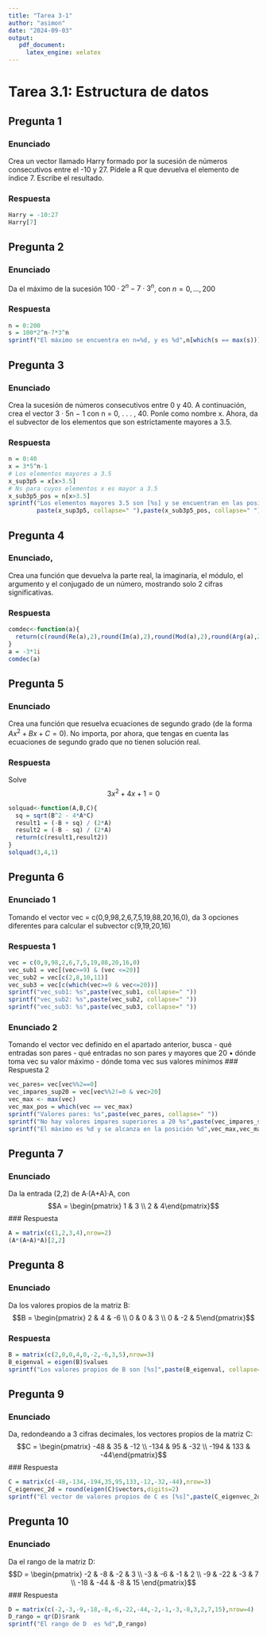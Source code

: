 ```yaml
---
title: "Tarea 3-1"
author: "asimon"
date: "2024-09-03"
output:
   pdf_document:
     latex_engine: xelatex
---
```

# Tarea 3.1: Estructura de datos

## Pregunta 1

### Enunciado
Crea un vector llamado Harry formado por la sucesión de números consecutivos entre el -10 y 27. Pídele a R que devuelva el elemento de índice 7. Escribe el resultado.

### Respuesta

```r
Harry = -10:27
Harry[7]
```

## Pregunta 2

### Enunciado
Da el máximo de la sucesión $100\cdot 2^n - 7\cdot 3^n$, con $n=0,...,200$

### Respuesta
```r
n = 0:200
s = 100*2^n-7*3^n
sprintf("El máximo se encuentra en n=%d, y es %d",n[which(s == max(s))],max(s))
```
## Pregunta 3

### Enunciado
Crea la sucesión de números consecutivos entre 0 y 40. A continuación, crea el vector 3 · 5n − 1 con n = 0, . . . , 40. Ponle como nombre x. Ahora, da el subvector de los elementos que son estrictamente mayores a 3.5.

### Respuesta
```r
n = 0:40
x = 3*5^n-1
# Los elementos mayores a 3.5
x_sup3p5 = x[x>3.5]
# Ns para cuyos elementos x es mayor a 3.5
x_sub3p5_pos = n[x>3.5]
sprintf("Los elementos mayores 3.5 son [%s] y se encuentran en las posiciones [%s]",
        paste(x_sup3p5, collapse=" "),paste(x_sub3p5_pos, collapse=" "))
```
## Pregunta 4

### Enunciado,
Crea una función que devuelva la parte real, la imaginaria, el módulo, el argumento y el conjugado de un número, mostrando solo 2 cifras significativas.

### Respuesta

```r
comdec<-function(a){
  return(c(round(Re(a),2),round(Im(a),2),round(Mod(a),2),round(Arg(a),2),round(Conj(a),2)))
}
a = -3*1i
comdec(a)
```

## Pregunta 5

### Enunciado

Crea una función que resuelva ecuaciones de segundo grado (de la forma
$Ax^2 + Bx + C = 0$). No importa, por ahora, que tengas en cuenta las ecuaciones de segundo grado que no tienen solución real.

### Respuesta
Solve $$3x^2 + 4x + 1 = 0$$
```r
solquad<-function(A,B,C){
  sq = sqrt(B^2 - 4*A*C) 
  result1 = (-B + sq) / (2*A)
  result2 = (-B - sq) / (2*A)
  return(c(result1,result2))
}
solquad(3,4,1)
```
## Pregunta 6

### Enunciado 1
Tomando el vector vec = c(0,9,98,2,6,7,5,19,88,20,16,0), da 3 opciones diferentes para calcular el subvector c(9,19,20,16)

### Respuesta 1
```r
vec = c(0,9,98,2,6,7,5,19,88,20,16,0)
vec_sub1 = vec[(vec>=9) & (vec <=20)]
vec_sub2 = vec[c(2,8,10,11)]
vec_sub3 = vec[c(which(vec>=9 & vec<=20))]
sprintf("vec_sub1: %s",paste(vec_sub1, collapse=" "))
sprintf("vec_sub2: %s",paste(vec_sub2, collapse=" "))
sprintf("vec_sub3: %s",paste(vec_sub3, collapse=" "))
```

### Enunciado 2
Tomando el vector vec definido en el apartado anterior, busca
- qué entradas son pares
- qué entradas no son pares y mayores que 20 • dónde toma vec su valor máximo
- dónde toma vec sus valores mínimos
### Respuesta 2
```r
vec_pares= vec[vec%%2==0]
vec_impares_sup20 = vec[vec%%2!=0 & vec>20]
vec_max <- max(vec)
vec_max_pos = which(vec == vec_max)
sprintf("Valores pares: %s",paste(vec_pares, collapse=" "))
sprintf("No hay valores impares superiores a 20 %s",paste(vec_impares_sup20, collapse=" "))
sprintf("El máximo es %d y se alcanza en la posición %d",vec_max,vec_max_pos)
```


## Pregunta 7

### Enunciado
Da la entrada (2,2) de A·(A+A)·A, con $$A = \begin{pmatrix} 1 & 3 \\ 2 & 4\end{pmatrix}$$
### Respuesta
```r
A = matrix(c(1,2,3,4),nrow=2)
(A*(A+A)*A)[2,2]
```
## Pregunta 8

### Enunciado
Da los valores propios de la matriz B: $$B = \begin{pmatrix} 2 & 4 & -6 \\ 0 & 0 & 3 \\ 0 & -2 & 5\end{pmatrix}$$

### Respuesta
```r
B = matrix(c(2,0,0,4,0,-2,-6,3,5),nrow=3)
B_eigenval = eigen(B)$values
sprintf("Los valores propios de B son [%s]",paste(B_eigenval, collapse=" "))
```
## Pregunta 9

### Enunciado
Da, redondeando a 3 cifras decimales, los vectores propios de la matriz C: $$C = \begin{pmatrix} -48 & 35 & -12 \\ -134 & 95 & -32 \\ -194 & 133 & -44\end{pmatrix}$$
### Respuesta
```r
C = matrix(c(-48,-134,-194,35,95,133,-12,-32,-44),nrow=3)
C_eigenvec_2d = round(eigen(C)$vectors,digits=2)
sprintf("El vector de valores propios de C es [%s]",paste(C_eigenvec_2d, collapse=" "))
```
## Pregunta 10

### Enunciado
Da el rango de la matriz D: $$D = \begin{pmatrix} -2 & -8 & -2 & 3 \\ -3 & -6 & -1 & 2 \\ -9 & -22 & -3 & 7 \\ -18 & -44 & -8 & 15 \end{pmatrix}$$
### Respuesta
```r
D = matrix(c(-2,-3,-9,-18,-8,-6,-22,-44,-2,-1,-3,-8,3,2,7,15),nrow=4)
D_rango = qr(D)$rank
sprintf("El rango de D  es %d",D_rango)
```